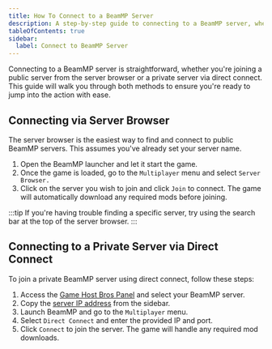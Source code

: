 ```yaml
---
title: How To Connect to a BeamMP Server
description: A step-by-step guide to connecting to a BeamMP server, whether through the server browser or using direct connect for private servers.
tableOfContents: true
sidebar:
  label: Connect to BeamMP Server
---
```


Connecting to a BeamMP server is straightforward, whether you're joining a public server from the server browser or a private server via direct connect. This guide will walk you through both methods to ensure you're ready to jump into the action with ease.

## Connecting via Server Browser
The server browser is the easiest way to find and connect to public BeamMP servers. This assumes you've already set your server name.
<Steps>
1. Open the BeamMP launcher and let it start the game.
2. Once the game is loaded, go to the `Multiplayer` menu and select `Server Browser.`
3. Click on the server you wish to join and click `Join` to connect. The game will automatically download any required mods before joining.
</Steps>
:::tip
If you're having trouble finding a specific server, try using the search bar at the top of the server browser.
:::

## Connecting to a Private Server via Direct Connect
To join a private BeamMP server using direct connect, follow these steps:
<Steps>
1. Access the [Game Host Bros Panel](https://panel.gamehostbros.com/) and select your BeamMP server.
2. Copy the [server IP address](https://www.youtube.com/watch?v=Ap7DtDF-wYg) from the sidebar.
3. Launch BeamMP and go to the `Multiplayer` menu.
3. Select `Direct Connect` and enter the provided IP and port.
4. Click `Connect` to join the server. The game will handle any required mod downloads.
</Steps>
